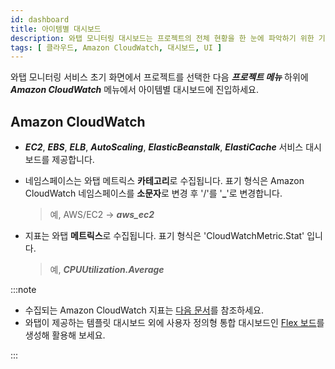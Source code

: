 ```yaml
---
id: dashboard
title: 아이템별 대시보드
description: 와탭 모니터링 대시보드는 프로젝트의 전체 현황을 한 눈에 파악하기 위한 기능을 제공합니다.
tags: [ 클라우드, Amazon CloudWatch, 대시보드, UI ]
---
```


와탭 모니터링 서비스 초기 화면에서 프로젝트를 선택한 다음 ***프로젝트 메뉴*** 하위에 ***Amazon CloudWatch*** 메뉴에서 아이템별 대시보드에 진입하세요.

## Amazon CloudWatch

* ***EC2***, ***EBS***, ***ELB***, ***AutoScaling***, ***ElasticBeanstalk***, ***ElastiCache*** 서비스 대시보드를 제공합니다.

  <ImgLang img='aws-cloudwatch-ec2.png' desc='cloudwatch ec2' />

* 네임스페이스는 와탭 메트릭스 **카테고리**로 수집됩니다. 표기 형식은 Amazon CloudWatch 네임스페이스를 **소문자**로 변경 후 '/'를 '**_**'로 변경합니다.

  > 예, AWS/EC2 → ***aws_ec2***

* 지표는 와탭 **메트릭스**로 수집됩니다. 표기 형식은 'CloudWatchMetric.Stat' 입니다.

  > 예, ***CPUUtilization.Average***

:::note

* 수집되는 Amazon CloudWatch 지표는 [다음 문서](https://docs.aws.amazon.com/ko_kr/AmazonCloudWatch/latest/monitoring/aws-services-cloudwatch-metrics.html)를 참조하세요.
* 와탭이 제공하는 템플릿 대시보드 외에 사용자 정의형 통합 대시보드인 [Flex 보드](flexboard)를 생성해 활용해 보세요.

:::
